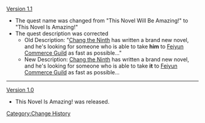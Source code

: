 [[Version 1.1]]
*The quest name was changed from "This Novel Will Be Amazing!" to "This Novel Is Amazing!"
*The quest description was corrected
**Old Description: "[[Chang the Ninth]] has written a brand new novel, and he's looking for someone who is able to take '''him''' to [[Feiyun Commerce Guild]] as fast as possible..."
**New Description: [[Chang the Ninth]] has written a brand new novel, and he's looking for someone who is able to take '''it''' to [[Feiyun Commerce Guild]] as fast as possible...
----
[[Version 1.0]]
*This Novel Is Amazing! was released.
<noinclude>[[Category:Change History]]</noinclude>